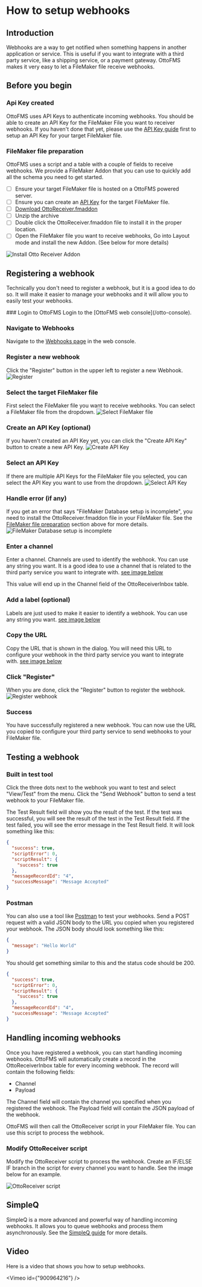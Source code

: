 
# How to setup webhooks

## Introduction

Webhooks are a way to get notified when something happens in another application or service. This is useful if you want to integrate with a third party service, like a shipping service, or a payment gateway. OttoFMS makes it very easy to let a FileMaker file receive webhooks.

## Before you begin

### Api Key created

OttoFMS uses API Keys to authenticate incoming webhooks. You should be able to create an API Key for the FileMaker File you want to receiver webhooks. If you haven't done that yet, please use the [API Key guide](/guides/api-keys) first to setup an API Key for your target FileMaker file.

### FileMaker file preparation

OttoFMS uses a script and a table with a couple of fields to receive webhooks. We provide a FileMaker Addon that you can use to quickly add all the schema you need to get started.

- [ ] Ensure your target FileMaker file is hosted on a OttoFMS powered server.
- [ ] Ensure you can create an [API Key](/guides/api-keys) for the target FileMaker file.
- [ ] [Download OttoReceiver.fmaddon](/downloads/OttoReceiver.fmaddon.zip)
- [ ] Unzip the archive
- [ ] Double click the OttoReceiver.fmaddon file to install it in the proper location.
- [ ] Open the FileMaker file you want to receive webhooks, Go into Layout mode and install the new Addon. (See below for more details)

![Install Otto Receiver Addon](/img/ottofms/guides/otto-receiver-addon.png)

## Registering a webhook

Technically you don't need to register a webhook, but it is a good idea to do so. It will make it easier to manage your webhooks and it will allow you to easily test your webhooks.

<Steps>
### Login to OttoFMS
Login to the [OttoFMS web console](/otto-console).

### Navigate to Webhooks

Navigate to the [Webhooks page](/otto-console/webhooks) in the web console.

### Register a new webhook

Click the "Register" button in the upper left to register a new Webhook.
![Register](/img/ottofms/guides/webhook-button.png)

### Select the target FileMaker file

First select the FileMaker file you want to receive webhooks. You can select a FileMaker file from the dropdown.
![Select FileMaker file](/img/ottofms/guides/wh-select-db.png)

### Create an API Key (optional)

If you haven't created an API Key yet, you can click the "Create API Key" button to create a new API Key.
![Create API Key](/img/ottofms/guides/wh-create-api-key.png)

### Select an API Key

If there are multiple API Keys for the FileMaker file you selected, you can select the API Key you want to use from the dropdown.
![Select API Key](/img/ottofms/guides/wh-select-api-key.png)

### Handle error (if any)

If you get an error that says "FileMaker Database setup is incomplete", you need to install the OttoReceiver.fmaddon file in your FileMaker file. See the [FileMaker file preparation](#filemaker-file-preparation) section above for more details.
![FileMaker Database setup is incomplete](/img/ottofms/guides/wh-handle-error.png)

### Enter a channel

Enter a channel. Channels are used to identify the webhook. You can use any string you want. It is a good idea to use a channel that is related to the third party service you want to integrate with. [see image below](#click-register)

This value will end up in the Channel field of the OttoReceiverInbox table.

### Add a label (optional)

Labels are just used to make it easier to identify a webhook. You can use any string you want. [see image below](#click-register)

### Copy the URL

Copy the URL that is shown in the dialog. You will need this URL to configure your webhook in the third party service you want to integrate with. [see image below](#click-register)

### Click "Register"

When you are done, click the "Register" button to register the webhook.
![Register webhook](/img/ottofms/guides/wh-final.png)

### Success

You have successfully registered a new webhook. You can now use the URL you copied to configure your third party service to send webhooks to your FileMaker file.

</Steps>

## Testing a webhook

### Built in test tool

Click the three dots next to the webhook you want to test and select "View/Test" from the menu. Click the "Send Webhook" button to send a test webhook to your FileMaker file.

The Test Result field will show you the result of the test. If the test was successful, you will see the result of the test in the Test Result field. If the test failed, you will see the error message in the Test Result field. It will look something like this:

```json
{
  "success": true,
  "scriptError": 0,
  "scriptResult": {
    "success": true
  },
  "messageRecordId": "4",
  "successMessage": "Message Accepted"
}
```

### Postman

You can also use a tool like [Postman](https://www.postman.com/) to test your webhooks. Send a POST request with a valid JSON body to the URL you copied when you registered your webhook. The JSON body should look something like this:

```json
{
  "message": "Hello World"
}
```

You should get something similar to this and the status code should be 200.

```json
{
  "success": true,
  "scriptError": 0,
  "scriptResult": {
    "success": true
  },
  "messageRecordId": "4",
  "successMessage": "Message Accepted"
}
```

## Handling incoming webhooks

Once you have registered a webhook, you can start handling incoming webhooks. OttoFMS will automatically create a record in the OttoReceiverInbox table for every incoming webhook. The record will contain the following fields:

- Channel
- Payload

The Channel field will contain the channel you specified when you registered the webhook. The Payload field will contain the JSON payload of the webhook.

OttoFMS will then call the OttoReceiver script in your FileMaker file. You can use this script to process the webhook.

### Modify OttoReceiver script

Modify the OttoReceiver script to process the webhook. Create an IF/ELSE IF branch in the script for every channel you want to handle. See the image below for an example.

![OttoReceiver script](/img/ottofms/guides/otto-receiver-script-example.png)

## SimpleQ

SimpleQ is a more advanced and powerful way of handling incoming webhooks. It allows you to queue webhooks and process them asynchronously. See the [SimpleQ guide](/guides/simpleq) for more details.

## Video

Here is a video that shows you how to setup webhooks.

<Vimeo id={"900964216"} />
